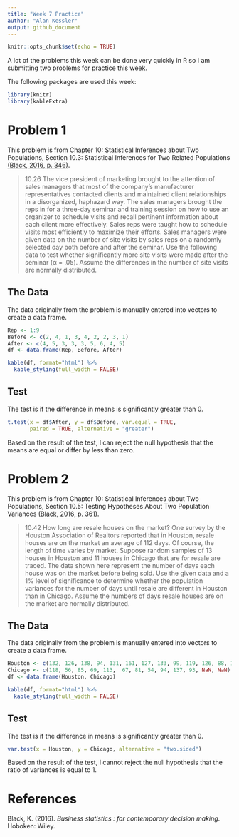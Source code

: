 ```yaml
---
title: "Week 7 Practice"
author: "Alan Kessler"
output: github_document
---
```

```r
knitr::opts_chunk$set(echo = TRUE)
```

A lot of the problems this week can be done very quickly in R so I am submitting two problems for practice this week.

The following packages are used this week:

```r
library(knitr)
library(kableExtra)
```

# Problem 1 

This problem is from Chapter 10: Statistical Inferences about Two Populations, Section 10.3: Statistical Inferences for Two Related Populations [(Black, 2016, p. 346)](#ref).

>10.26 The vice president of marketing brought to the attention of sales managers that most of the company's manufacturer representatives contacted clients and maintained client relationships in a disorganized, haphazard way. The sales managers brought the reps in for a three-day seminar and training session on how to use an organizer to schedule visits and recall pertinent information about each client more effectively. Sales reps were taught how to schedule visits most efficiently to maximize their efforts. Sales managers were given data on the number of site visits by sales reps on a randomly selected day both before and after the seminar. Use the following data to test whether significantly more site visits were made after the seminar (α = .05). Assume the differences in the number of site visits are normally distributed.

## The Data

The data originally from the problem is manually entered into vectors to create a data frame.

```r
Rep <- 1:9
Before <- c(2, 4, 1, 3, 4, 2, 2, 3, 1)
After <- c(4, 5, 3, 3, 3, 5, 6, 4, 5)
df <- data.frame(Rep, Before, After)

kable(df, format="html") %>%
  kable_styling(full_width = FALSE) 
```

## Test

The test is if the difference in means is significantly greater than 0. 

```r
t.test(x = df$After, y = df$Before, var.equal = TRUE, 
       paired = TRUE, alternative = "greater")
```

Based on the result of the test, I can reject the null hypothesis that the means are equal or differ by less than zero. 

# Problem 2 

This problem is from Chapter 10: Statistical Inferences about Two Populations, Section 10.5: Testing Hypotheses About Two Population Variances [(Black, 2016, p. 361)](#ref).

>10.42 How long are resale houses on the market? One survey by the Houston Association of Realtors reported that in Houston, resale houses are on the market an average of 112 days. Of course, the length of time varies by market. Suppose random samples of 13 houses in Houston and 11 houses in Chicago that are for resale are traced. The data shown here represent the number of days each house was on the market before being sold. Use the given data and a 1% level of significance to determine whether the population variances for the number of days until resale are different in Houston than in Chicago. Assume the numbers of days resale houses are on the market are normally distributed.

## The Data

The data originally from the problem is manually entered into vectors to create a data frame.

```r
Houston <- c(132, 126, 138,	94, 131, 161, 127, 133, 99, 119, 126, 88, 134)
Chicago <- c(118, 56, 85, 69, 113,	67, 81, 54, 94,	137, 93, NaN, NaN)
df <- data.frame(Houston, Chicago)

kable(df, format="html") %>%
  kable_styling(full_width = FALSE) 
```

## Test

The test is if the difference in means is significantly greater than 0. 

```r
var.test(x = Houston, y = Chicago, alternative = "two.sided")
```

Based on the result of the test, I cannot reject the null hypothesis that the ratio of variances is equal to 1.

# References {#ref}

Black, K. (2016). *Business statistics : for contemporary decision making*. Hoboken: Wiley.


